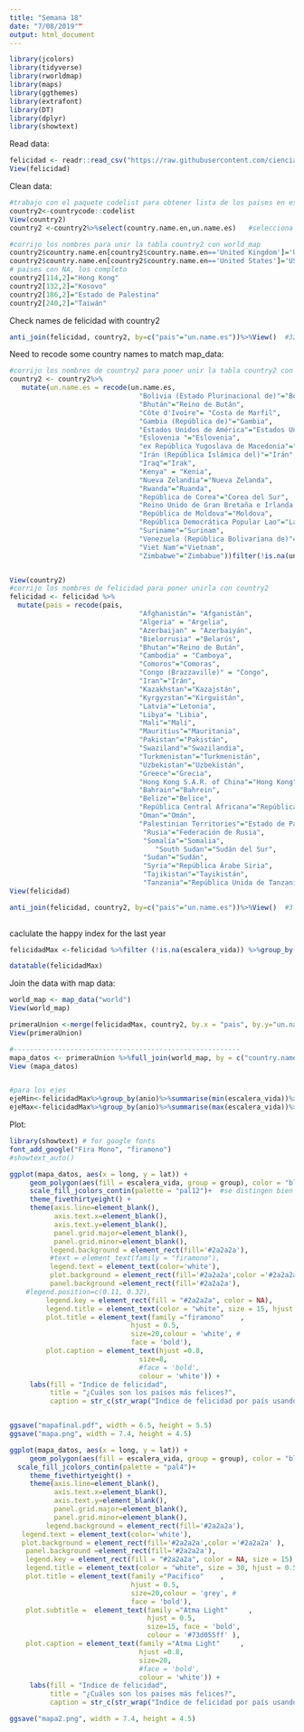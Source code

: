 ---
title: "Semana 18"
date: "7/08/2019""
output: html_document
---

```{r}
library(jcolors)
library(tidyverse)
library(rworldmap)
library(maps)
library(ggthemes)
library(extrafont)
library(DT)
library(dplyr)
library(showtext) 
```

Read data:

```{r}
felicidad <- readr::read_csv("https://raw.githubusercontent.com/cienciadedatos/datos-de-miercoles/master/datos/2019/2019-08-07/felicidad.csv")
View(felicidad)
```

Clean data:

```{r}

#trabajo con el paquete codelist para obtener lista de los paises en español
country2<-countrycode::codelist
View(country2)
country2 <-country2%>%select(country.name.en,un.name.es)   #selecciona el código y el nombre del país

#corrijo los nombres para unir la tabla country2 con world_map	
country2$country.name.en[country2$country.name.en=='United Kingdom']='UK'
country2$country.name.en[country2$country.name.en=='United States']='USA'
# paises con NA, los completo
country2[114,2]="Hong Kong"
country2[132,2]="Kosovo"
country2[186,2]="Estado de Palestina"
country2[240,2]="Taiwán"

```

Check names de felicidad with country2

```{r}

anti_join(felicidad, country2, by=c("pais"="un.name.es"))%>%View()  #32 países

```


Need to recode some country names to match map_data:

```{r}
#corrijo los nombres de country2 para poner unir la tabla country2 con felicidad
country2 <- country2%>%
   mutate(un.name.es = recode(un.name.es,
                                "Bolivia (Estado Plurinacional de)"="Bolivia",
                                "Bhután"="Reino de Bután",
                                "Côte d'Ivoire"= "Costa de Marfil", 
                                "Gambia (República de)"="Gambia",
                                "Estados Unidos de América"="Estados Unidos",
                                "Eslovenia "="Eslovenia",
                                "ex República Yugoslava de Macedonia"="Macedonia",
                                "Irán (República Islámica del)"="Irán",
                                "Iraq"="Irak",
                                "Kenya" = "Kenia",
                                "Nueva Zelandia"="Nueva Zelanda",
                                "Rwanda"="Ruanda",
                                "República de Corea"="Corea del Sur",
                                "Reino Unido de Gran Bretaña e Irlanda del Norte"="Reino Unido",
                                "República de Moldova"="Moldova",
                                "República Democrática Popular Lao"="Laos",
                                "Suriname"="Surinam",
                                "Venezuela (República Bolivariana de)"="Venezuela",
                                "Viet Nam"="Vietnam",
                                "Zimbabwe"="Zimbabue"))filter(!is.na(un.name.es))%>%View()


View(country2)
#corrijo los nombres de felicidad para poner unirla con country2 
felicidad <- felicidad %>%
  mutate(pais = recode(pais,
                                "Afghanistán"= "Afganistán",  
                                "Algeria" = "Argelia",
                                "Azerbaijan" = "Azerbaiyán",
                                "Bielorrusia" ="Belarús",
                                "Bhutan"="Reino de Bután",
                                "Cambodia" = "Camboya",
                                "Comoros"="Comoras", 
                                "Congo (Brazzaville)" = "Congo",
                                "Iran"="Irán",
                                "Kazakhstan"="Kazajstán",
                                "Kyrgyzstan"="Kirguistán",
                                "Latvia"="Letonia",
                                "Libya"= "Libia",
                                "Mali"="Malí",
                                "Mauritius"="Mauritania",
                                "Pakistan"="Pakistán",
                                "Swaziland"="Swazilandia",
                                "Turkmenistan"="Turkmenistán",
                                "Uzbekistan"="Uzbekistán",
                                "Greece"="Grecia",
                                "Hong Kong S.A.R. of China"="Hong Kong",
                                "Bahrain"="Bahrein",
                                "Belize"="Belice",
                                "República Central Africana"="República Centroafricana",
                                "Oman"="Omán",
                                "Palestinian Territories"="Estado de Palestina",
                                 "Rusia"="Federación de Rusia",
                                 "Somalía"="Somalia",
                                 	"South Sudan"="Sudán del Sur",
                                 "Sudan"="Sudán",
                                 "Syria"="República Árabe Siria",
                                 "Tajikistan"="Tayikistán",
                                 "Tanzania"="República Unida de Tanzanía"))
View(felicidad) 

anti_join(felicidad, country2, by=c("pais"="un.name.es"))%>%View()  #3 países:Congo (Kinshasa),North Cyprus y Somaliland region, estos 3 paises están en la tabla principal pero no en country2, así que no los puedo matchear.
                              
```


caclulate the happy index for the last year
```{r}
felicidadMax <-felicidad %>%filter (!is.na(escalera_vida)) %>%group_by(pais)%>% filter(anio==max(felicidad$anio))%>% select(pais, anio,escalera_vida)%>% mutate(escalera_vida = round(escalera_vida,3))

datatable(felicidadMax)
```


Join the data with map data:

```{r}


world_map <- map_data("world")
View(world_map)

primeraUnion <-merge(felicidadMax, country2, by.x = "pais", by.y="un.name.es")
View(primeraUnion)

#--------------------------------------------------------
mapa_datos <- primeraUnion %>%full_join(world_map, by = c("country.name.en"="region" )) 
View (mapa_datos)


#para los ejes
ejeMin<-felicidadMax%>%group_by(anio)%>%summarise(min(escalera_vida))%>%View()
ejeMax<-felicidadMax%>%group_by(anio)%>%summarise(max(escalera_vida))%>%View()

```


Plot:

```{r}
library(showtext) # for google fonts
font_add_google("Fira Mono", "firamono")
#showtext_auto()

ggplot(mapa_datos, aes(x = long, y = lat)) +
     geom_polygon(aes(fill = escalera_vida, group = group), color = "black", size = 0.2) +
     scale_fill_jcolors_contin(palette = "pal12")+  #se distingen bien los colores
     theme_fivethirtyeight() + 
     theme(axis.line=element_blank(),
           axis.text.x=element_blank(),
           axis.text.y=element_blank(),
           panel.grid.major=element_blank(),
           panel.grid.minor=element_blank(),
          legend.background = element_rect(fill='#2a2a2a'),
          #text = element_text(family = "firamono"),
          legend.text = element_text(color='white'),
          plot.background = element_rect(fill='#2a2a2a',color ='#2a2a2a' ),
          panel.background =element_rect(fill='#2a2a2a'),
    #legend.position=c(0.11, 0.32),
         legend.key = element_rect(fill = "#2a2a2a", color = NA),
         legend.title = element_text(color = "white", size = 15, hjust = 0.5),
         plot.title = element_text(family ="firamono"    ,
                              hjust = 0.5,
                              size=20,colour = 'white', #
                              face = 'bold'),
         plot.caption = element_text(hjust =0.8,
                                size=8,
                                #face = 'bold',
                                colour = 'white')) +
     labs(fill = "Indice de felicidad",
          title = "¿Cuáles son los países más felices?",
          caption = str_c(str_wrap("Indice de felicidad por país usando los datos más recientes para cada país.\ Los colores en tonalidad amarilla tienen valores cercanos a la media. Los paises en naranja tienen un mayor índice  de felicidad, mientras que los países en azul tienen un índice menos favorable.\ El color gris indica datos faltantes.", width = 120),"\nData Source: https://worldhappiness.report/\nVisualización: @PatriLoto")) 


ggsave("mapafinal.pdf", width = 6.5, height = 5.5)
ggsave("mapa.png", width = 7.4, height = 4.5)

```

```{r}

ggplot(mapa_datos, aes(x = long, y = lat)) +
     geom_polygon(aes(fill = escalera_vida, group = group), color = "black", size = 0.2) +
  scale_fill_jcolors_contin(palette = "pal4")+
     theme_fivethirtyeight() + 
     theme(axis.line=element_blank(),
           axis.text.x=element_blank(),
           axis.text.y=element_blank(),
           panel.grid.major=element_blank(),
           panel.grid.minor=element_blank(),
         legend.background = element_rect(fill='#2a2a2a'),
   legend.text = element_text(color='white'),
   plot.background = element_rect(fill='#2a2a2a',color ='#2a2a2a' ),
    panel.background =element_rect(fill='#2a2a2a'),
    legend.key = element_rect(fill = "#2a2a2a", color = NA, size = 15),
    legend.title = element_text(color = "white", size = 30, hjust = 0.5),
    plot.title = element_text(family ="Pacifico"    ,
                              hjust = 0.5,
                              size=20,colour = 'grey', #
                              face = 'bold'),
    plot.subtitle =  element_text(family ="Atma Light"     ,
                                  hjust = 0.5,
                                  size=15, face = 'bold',
                                  colour = '#73d055ff' ),
    plot.caption = element_text(family ="Atma Light"     ,
                                hjust =0.8,
                                size=20,
                                #face = 'bold',
                                colour = 'white')) +
     labs(fill = "Indice de felicidad",
          title = "¿Cuáles son los paises más felices?",
          caption = str_c(str_wrap("Indice de felicidad por país usando los datos más recientes para cada país. Los paises que presentan colores más claros tienen un índice mayor de felicidad, mientras que los países en azul tienen un índice menos favorable. El color gris indica datos faltantes.", width = 120),"\ Data Source: https://worldhappiness.report/\nVisualización: @PatriLoto")) 

ggsave("mapa2.png", width = 7.4, height = 4.5)

```

